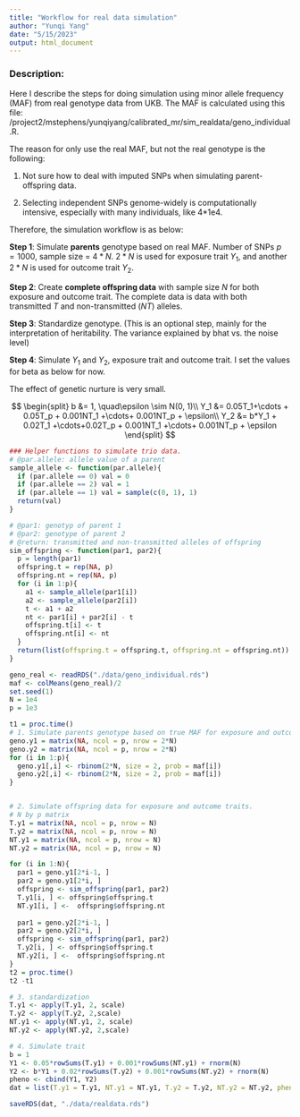 ```yaml
---
title: "Workflow for real data simulation"
author: "Yunqi Yang"
date: "5/15/2023"
output: html_document
---
```


### Description: 

Here I describe the steps for doing simulation using minor allele frequency (MAF) from real genotype data from UKB. The MAF is calculated using this file: /project2/mstephens/yunqiyang/calibrated_mr/sim_realdata/geno_individual.R.

The reason for only use the real MAF, but not the real genotype is the following: 

1. Not sure how to deal with imputed SNPs when simulating parent-offspring data.

2. Selecting independent SNPs genome-widely is computationally intensive, especially with many individuals, like 4*1e4.  

Therefore, the simulation workflow is as below: 

**Step 1**: Simulate **parents** genotype based on real MAF. Number of SNPs $p = 1000$, sample size = $4*N$. $2*N$ is used for exposure trait $Y_1$, and another $2*N$ is used for outcome trait $Y_2$. 

**Step 2**: Create **complete offspring data** with sample size $N$ for both exposure and outcome trait. The complete data is data with both transmitted $T$ and non-transmitted ($NT$) alleles. 

**Step 3**: Standardize genotype. (This is an optional step, mainly for the interpretation of heritability. The variance explained by bhat vs. the noise level)

**Step 4**: Simulate $Y_1$ and $Y_2$, exposure trait and outcome trait. I set the values for beta as below for now. 

The effect of genetic nurture is very small. 

$$
\begin{split}
b &= 1, \quad\epsilon \sim N(0, 1)\\
Y_1 &= 0.05T_1+\cdots + 0.05T_p + 0.001NT_1 +\cdots+ 0.001NT_p + \epsilon\\
Y_2 &= b*Y_1 + 0.02T_1 +\cdots+0.02T_p + 0.001NT_1 +\cdots+ 0.001NT_p + \epsilon
\end{split}
$$

```r
### Helper functions to simulate trio data. 
# @par.allele: allele value of a parent
sample_allele <- function(par.allele){
  if (par.allele == 0) val = 0
  if (par.allele == 2) val = 1
  if (par.allele == 1) val = sample(c(0, 1), 1)
  return(val)
}

# @par1: genotyp of parent 1
# @par2: genotype of parent 2
# @return: transmitted and non-transmitted alleles of offspring
sim_offspring <- function(par1, par2){
  p = length(par1)
  offspring.t = rep(NA, p)
  offspring.nt = rep(NA, p)
  for (i in 1:p){
    a1 <- sample_allele(par1[i])
    a2 <- sample_allele(par2[i])
    t <- a1 + a2
    nt <- par1[i] + par2[i] - t
    offspring.t[i] <- t
    offspring.nt[i] <- nt
  }
  return(list(offspring.t = offspring.t, offspring.nt = offspring.nt))
}
```


```r
geno_real <- readRDS("./data/geno_individual.rds")
maf <- colMeans(geno_real)/2
set.seed(1)
N = 1e4  
p = 1e3

t1 = proc.time()
# 1. Simulate parents genotype based on true MAF for exposure and outcome trait samples. 
geno.y1 = matrix(NA, ncol = p, nrow = 2*N)
geno.y2 = matrix(NA, ncol = p, nrow = 2*N)
for (i in 1:p){
  geno.y1[,i] <- rbinom(2*N, size = 2, prob = maf[i])
  geno.y2[,i] <- rbinom(2*N, size = 2, prob = maf[i])
}


# 2. Simulate offspring data for exposure and outcome traits. 
# N by p matrix
T.y1 = matrix(NA, ncol = p, nrow = N)
T.y2 = matrix(NA, ncol = p, nrow = N)
NT.y1 = matrix(NA, ncol = p, nrow = N)
NT.y2 = matrix(NA, ncol = p, nrow = N)

for (i in 1:N){
  par1 = geno.y1[2*i-1, ]
  par2 = geno.y1[2*i, ]
  offspring <- sim_offspring(par1, par2)
  T.y1[i, ] <- offspring$offspring.t
  NT.y1[i, ] <-  offspring$offspring.nt
  
  par1 = geno.y2[2*i-1, ]
  par2 = geno.y2[2*i, ]
  offspring <- sim_offspring(par1, par2)
  T.y2[i, ] <- offspring$offspring.t
  NT.y2[i, ] <-  offspring$offspring.nt
}
t2 = proc.time()
t2 -t1

```

```r
# 3. standardization
T.y1 <- apply(T.y1, 2, scale)
T.y2 <- apply(T.y2, 2,scale)
NT.y1 <- apply(NT.y1, 2, scale)
NT.y2 <- apply(NT.y2, 2,scale)

# 4. Simulate trait
b = 1
Y1 <- 0.05*rowSums(T.y1) + 0.001*rowSums(NT.y1) + rnorm(N)
Y2 <- b*Y1 + 0.02*rowSums(T.y2) + 0.001*rowSums(NT.y2) + rnorm(N)
pheno <- cbind(Y1, Y2)
dat = list(T.y1 = T.y1, NT.y1 = NT.y1, T.y2 = T.y2, NT.y2 = NT.y2, pheno = pheno)

saveRDS(dat, "./data/realdata.rds")

```
